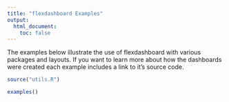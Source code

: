 ```yaml
---
title: "flexdashboard Examples"
output:
  html_document:
    toc: false
---
```


The examples below illustrate the use of flexdashboard with various packages and layouts. If you want to learn more about how the dashboards were created each example includes a link to it's source code. 

```r
source("utils.R")
```

```r
examples()
```

